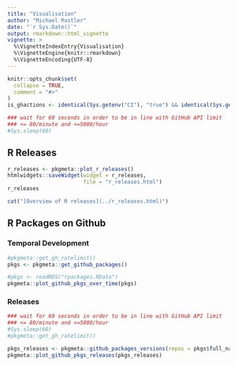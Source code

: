 ```yaml
---
title: "Visualisation"
author: "Michael Rustler"
date: "`r Sys.Date()`"
output: rmarkdown::html_vignette
vignette: >
  %\VignetteIndexEntry{Visualisation}
  %\VignetteEngine{knitr::rmarkdown}
  %\VignetteEncoding{UTF-8}
---
```


```r
knitr::opts_chunk$set(
  collapse = TRUE,
  comment = "#>"
)
is_ghactions <- identical(Sys.getenv("CI"), "true") && identical(Sys.getenv("GH-ACTIONS_KWB-R"), TRUE)

### wait for 60 seconds in order to be in line with GitHub API limit
### <= 80/minute and <=5000/hour
#Sys.sleep(60)
```

## R Releases

```r
r_releases <- pkgmeta::plot_r_releases()
htmlwidgets::saveWidget(widget = r_releases, 
                        file = "r_releases.html")
r_releases
```


```r
cat("[Overview of R releases](../r_releases.html)")
```

## R Packages on Github 

### Temporal Development


```r
#pkgmeta::get_gh_ratelimit()
pkgs <- pkgmeta::get_github_packages()

#pkgs <- readRDS("rpackages.RData")
pkgmeta::plot_github_pkgs_over_time(pkgs)

```

### Releases

```r
### wait for 60 seconds in order to be in line with GitHub API limit
### <= 80/minute and <=5000/hour
#Sys.sleep(60)
#pkgmeta::get_gh_ratelimit()

pkgs_releases <- pkgmeta::github_packages_versions(repos = pkgs$full_name)
pkgmeta::plot_github_pkgs_releases(pkgs_releases)
```
